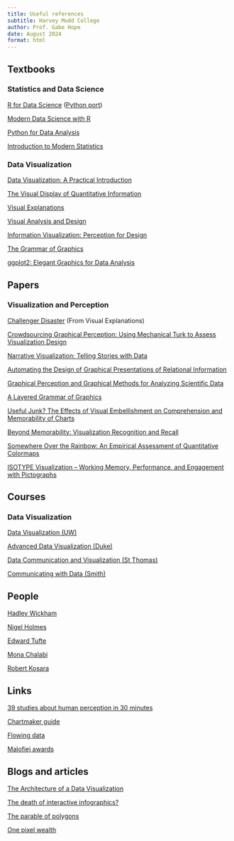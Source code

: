 ```yaml
---
title: Useful references
subtitle: Harvey Mudd College
author: Prof. Gabe Hope
date: August 2024
format: html
---
```



## Textbooks

### Statistics and Data Science

[R for Data Science](https://r4ds.hadley.nz/) ([Python port](https://byuidatascience.github.io/python4ds/))

[Modern Data Science with R](https://mdsr-book.github.io/mdsr3e/)

[Python for Data Analysis](https://wesmckinney.com/book/)

[Introduction to Modern Statistics](https://openintro-ims.netlify.app/)

### Data Visualization

[Data Visualization: A Practical Introduction](https://socviz.co/)

[The Visual Display of Quantitative Information](https://www.edwardtufte.com/book/the-visual-display-of-quantitative-information/)

[Visual Explanations](https://www.edwardtufte.com/tufte/books_visex)

[Visual Analysis and Design](https://www.cs.ubc.ca/~tmm/vadbook/)

[Information Visualization: Perception for Design](https://www.amazon.com/Information-Visualization-Perception-Interactive-Technologies-ebook/dp/B083K5LJSF/ref=tmm_kin_swatch_0?_encoding=UTF8&qid=&sr=)

[The Grammar of Graphics](https://www.amazon.com/Grammar-Graphics-Statistics-Computing/dp/0387245448)

[ggplot2: Elegant Graphics for Data Analysis](https://ggplot2-book.org/)

## Papers

### Visualization and Perception

[Challenger Disaster](https://williamwolff.org/wp-content/uploads/2013/01/tufte-challenger-1997.pdf) (From Visual Explanations)

[Crowdsourcing Graphical Perception: Using Mechanical
Turk to Assess Visualization Design](https://www.cs.kent.edu/~javed/class-P2P12F/papers-2012/PAPER2012-2010-MTurk-CHI.pdf)

[Narrative Visualization: Telling Stories with Data](https://hci.ucsd.edu/220/NarrativeVisualization.pdf)

[Automating the Design of Graphical Presentations of Relational Information](https://dl.acm.org/doi/pdf/10.1145/22949.22950)

[Graphical Perception and Graphical Methods for Analyzing Scientific Data](https://www.jstor.org/stable/pdf/1695272.pdf?casa_token=jrW4sMKukmsAAAAA:gcJStbo7jLxNX4GFvfXZjRsy1DvG7vOWOuNIICL54Fv6tvc2SVoGn8nB-Y-U3YiIXLkOhPW2OP2xa4t9wEMARHfIKevnc-rY454e1-20jj7sCrbGYFhF)

[A Layered Grammar of Graphics](https://vita.had.co.nz/papers/layered-grammar.pdf)

[Useful Junk? The Effects of Visual Embellishment
on Comprehension and Memorability of Charts](http://www.stat.columbia.edu/~gelman/communication/Bateman2010.pdf)

[Beyond Memorability: Visualization Recognition and Recall](https://ieeexplore.ieee.org/stamp/stamp.jsp?arnumber=7192646&casa_token=myzvkGwWUYQAAAAA:P6sFJFLm7fnphu99pYH6WZLSnx1W9JzbZRm-ixi3-WD90G9Vkx0t-O6ckFLFKJWwi6HHCKmMig)

[Somewhere Over the Rainbow: An Empirical Assessment
of Quantitative Colormaps](https://idl.cs.washington.edu/files/2018-QuantitativeColor-CHI.pdf)

[ISOTYPE Visualization – Working Memory, Performance,
and Engagement with Pictographs](https://dl.acm.org/doi/pdf/10.1145/2702123.2702275?casa_token=3V9iiKwQjTgAAAAA:ogYFSNliqmfchUX3_-LTZCDGvuz863Bar9c4fxOopVndHJ4TkEcYbmoqDFLx1OeMEz-xHLClKhhFZA)

## Courses

### Data Visualization

[Data Visualization (UW)](https://courses.cs.washington.edu/courses/cse442/24wi/)

[Advanced Data Visualization (Duke)](https://vizdata.org/)

[Data Communication and Visualization (St Thomas)](https://ameliamn.github.io/STAT336/)

[Communicating with Data (Smith)](https://www.science.smith.edu/~jcrouser/SDS136/)

## People

[Hadley Wickham](https://hadley.nz/)

[Nigel Holmes](https://nigelholmes.com/)

[Edward Tufte](https://www.edwardtufte.com/)

[Mona Chalabi](https://monachalabi.com)

[Robert Kosara](https://eagereyes.org/)

## Links

[39 studies about human perception in 30 minutes](https://medium.com/@kennelliott/39-studies-about-human-perception-in-30-minutes-4728f9e31a73)

[Chartmaker guide](https://chartmaker.visualisingdata.com/)

[Flowing data](https://flowingdata.com/)

[Malofiej awards](https://www.malofiejgraphics.com/historia-y-ediciones-anteriores)

## Blogs and articles

[The Architecture of a Data Visualization](https://medium.com/accurat-in-sight/the-architecture-of-a-data-visualization-470b807799b4)

[The death of interactive infographics?](https://medium.com/@dominikus/the-end-of-interactive-visualizations-52c585dcafcb)

[The parable of polygons](https://ncase.me/polygons/)

[One pixel wealth](https://mkorostoff.github.io/1-pixel-wealth/)
